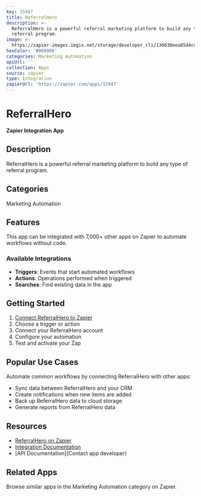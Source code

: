 ```yaml
---
key: 15947
title: ReferralHero
description: >-
  ReferralHero is a powerful referral marketing platform to build any type of
  referral program.
image: >-
  https://zapier-images.imgix.net/storage/developer_cli/136030eea85d4cd491dad81ee1209a68.png?auto=format%2Ccompress&ixlib=python-3.0.0&q=50
hexColor: '#000000'
categories: Marketing Automation
apiUrl: ''
collection: Apps
source: zapier
type: Integration
zapierUrl: 'https://zapier.com/apps/15947'
---
```

# ReferralHero

**Zapier Integration App**

## Description

ReferralHero is a powerful referral marketing platform to build any type of referral program.

## Categories

Marketing Automation

## Features

This app can be integrated with 7,000+ other apps on Zapier to automate workflows without code.

### Available Integrations

- **Triggers**: Events that start automated workflows
- **Actions**: Operations performed when triggered
- **Searches**: Find existing data in the app

## Getting Started

1. [Connect ReferralHero to Zapier](https://zapier.com/apps/15947)
2. Choose a trigger or action
3. Connect your ReferralHero account
4. Configure your automation
5. Test and activate your Zap

## Popular Use Cases

Automate common workflows by connecting ReferralHero with other apps:

- Sync data between ReferralHero and your CRM
- Create notifications when new items are added
- Back up ReferralHero data to cloud storage
- Generate reports from ReferralHero data

## Resources

- [ReferralHero on Zapier](https://zapier.com/apps/15947)
- [Integration Documentation](https://zapier.com/apps/15947/integrations)
- [API Documentation](Contact app developer)

## Related Apps

Browse similar apps in the Marketing Automation category on Zapier.
